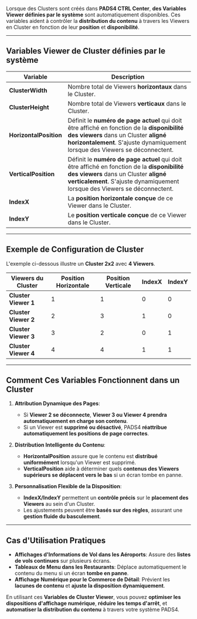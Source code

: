 Lorsque des Clusters sont créés dans **PADS4 CTRL Center**, **des Variables Viewer définies par le système** sont automatiquement disponibles. Ces variables aident à contrôler la **distribution du contenu** à travers les Viewers en Cluster en fonction de leur **position** et **disponibilité**.

***

## **Variables Viewer de Cluster définies par le système**

| **Variable**           | **Description**                                                                                                                                                                                                    |
| ---------------------- | ------------------------------------------------------------------------------------------------------------------------------------------------------------------------------------------------------------------ |
| **ClusterWidth**       | Nombre total de Viewers **horizontaux** dans le Cluster.                                                                                                                                                           |
| **ClusterHeight**      | Nombre total de Viewers **verticaux** dans le Cluster.                                                                                                                                                             |
| **HorizontalPosition** | Définit le **numéro de page actuel** qui doit être affiché en fonction de la **disponibilité des viewers** dans un Cluster **aligné horizontalement**. S'ajuste dynamiquement lorsque des Viewers se déconnectent. |
| **VerticalPosition**   | Définit le **numéro de page actuel** qui doit être affiché en fonction de la **disponibilité des viewers** dans un Cluster **aligné verticalement**. S'ajuste dynamiquement lorsque des Viewers se déconnectent.   |
| **IndexX**             | La **position horizontale conçue** de ce Viewer dans le Cluster.                                                                                                                                                   |
| **IndexY**             | Le **position verticale conçue** de ce Viewer dans le Cluster.                                                                                                                                                     |

***

## **Exemple de Configuration de Cluster**

L'exemple ci-dessous illustre un **Cluster 2x2** avec **4 Viewers**.

| **Viewers du Cluster** | **Position Horizontale** | **Position Verticale** | **IndexX** | **IndexY** |
| ---------------------- | ------------------------ | ---------------------- | ---------- | ---------- |
| **Cluster Viewer 1**   | 1                        | 1                      | 0          | 0          |
| **Cluster Viewer 2**   | 2                        | 3                      | 1          | 0          |
| **Cluster Viewer 3**   | 3                        | 2                      | 0          | 1          |
| **Cluster Viewer 4**   | 4                        | 4                      | 1          | 1          |

***

## **Comment Ces Variables Fonctionnent dans un Cluster**

1. **Attribution Dynamique des Pages**:
   * Si **Viewer 2 se déconnecte**, **Viewer 3 ou Viewer 4 prendra automatiquement en charge son contenu**.
   * Si un Viewer est **supprimé ou désactivé**, PADS4 **réattribue automatiquement les positions de page correctes**.

2. **Distribution Intelligente du Contenu**:
   * **HorizontalPosition** assure que le contenu est **distribué uniformément** lorsqu'un Viewer est supprimé.
   * **VerticalPosition** aide à déterminer quels **contenus des Viewers supérieurs se déplacent vers le bas** si un écran tombe en panne.

3. **Personnalisation Flexible de la Disposition**:
   * **IndexX/IndexY** permettent un **contrôle précis** sur le **placement des Viewers** au sein d'un Cluster.
   * Les ajustements peuvent être **basés sur des règles**, assurant une **gestion fluide du basculement**.

***

## **Cas d'Utilisation Pratiques**

* **Affichages d'Informations de Vol dans les Aéroports**: Assure des **listes de vols continues** sur plusieurs écrans.
* **Tableaux de Menu dans les Restaurants**: Déplace automatiquement le contenu du menu si un écran **tombe en panne**.
* **Affichage Numérique pour le Commerce de Détail**: Prévient les **lacunes de contenu** et **ajuste la disposition dynamiquement**.

En utilisant ces **Variables de Cluster Viewer**, vous pouvez **optimiser les dispositions d'affichage numérique**, **réduire les temps d'arrêt**, et **automatiser la distribution du contenu** à travers votre système PADS4.
